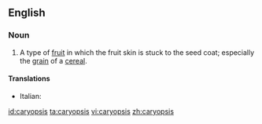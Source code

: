==English==

===Noun===
{{en-noun|pl=caryopses}}

# A type of [[fruit]] in which the fruit skin is stuck to the seed coat; especially the [[grain]] of a [[cereal]].

====Translations====
{{trans-top}}
* Italian: {{t-|it|cariosside|f}}
{{trans-mid}}
{{trans-bottom}}

[[id:caryopsis]]
[[ta:caryopsis]]
[[vi:caryopsis]]
[[zh:caryopsis]]